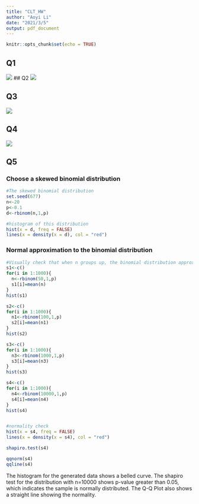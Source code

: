 ---
title: "CLT_HW"
author: "Aoyi Li"
date: "2021/3/5"
output: pdf_document
---


```{r setup, include=FALSE}
knitr::opts_chunk$set(echo = TRUE)
```
## Q1
![](Q1.jpg)
## Q2
![](Q2.jpg)

## Q3
![](Q3.jpg)

## Q4
![](Q4.jpg)

## Q5
### Choose a skewed binomial distribution

```{r}
#The skewed binomial distribution
set.seed(677)
n<-20
p<-0.1
d<-rbinom(n,1,p)

#histogram of this distribution
hist(x = d, freq = FALSE)
lines(x = density(x = d), col = "red")
```
### Normal approximation to the binomial distribution
```{r}
#Visually check that when n groups up, the binomial distribution approximate to normal.
s1<-c() 
for(i in 1:1000){
  n<-rbinom(50,1,p) 
  s1[i]=mean(n)
}
hist(s1)

s2<-c() 
for(i in 1:1000){
  n1<-rbinom(100,1,p) 
  s2[i]=mean(n1)
}
hist(s2)

s3<-c() 
for(i in 1:1000){
  n3<-rbinom(1000,1,p) 
  s3[i]=mean(n3)
}
hist(s3)

s4<-c() 
for(i in 1:1000){
  n4<-rbinom(10000,1,p) 
  s4[i]=mean(n4)
}
hist(s4)


#normality check
hist(x = s4, freq = FALSE)
lines(x = density(x = s4), col = "red")

shapiro.test(s4)

qqnorm(s4)
qqline(s4)
```
The histogram for the generated data shows a belled curve.
The shapiro test for the distribution with n=10000 shows p-value greater than 0.05, which indicates the sample is normally distributed.
The Q-Q Plot also shows a straight line showing the normality.
